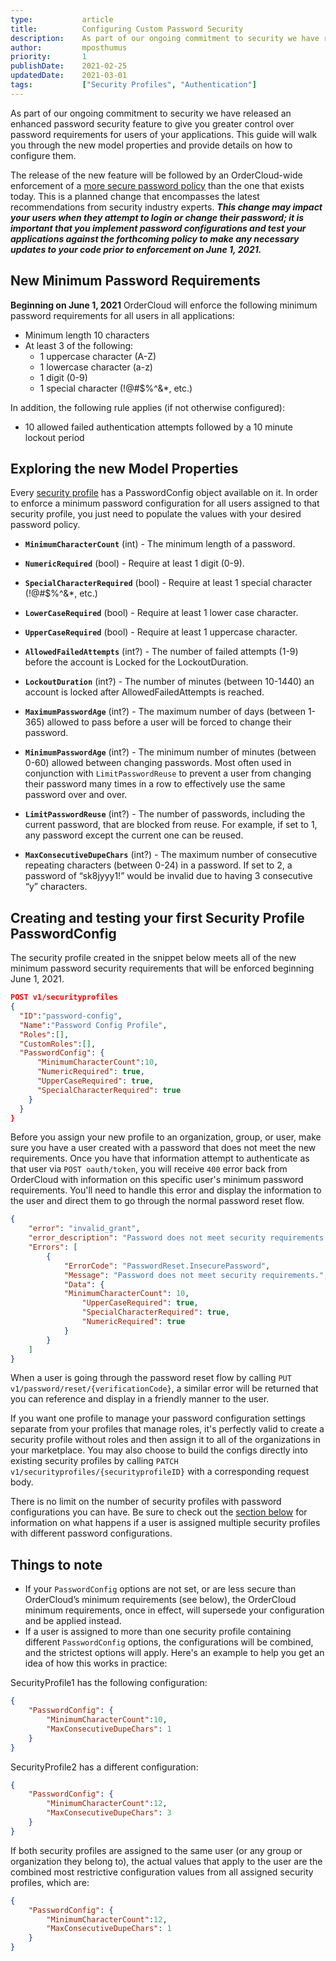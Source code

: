 ```yaml
---
type:           article
title:          Configuring Custom Password Security
description:    As part of our ongoing commitment to security we have released an enhanced password security feature to give you greater control over password requirements for users of your applications. 
author:         mposthumus
priority:       1
publishDate:    2021-02-25
updatedDate:    2021-03-01
tags:           ["Security Profiles", "Authentication"]
---
```


As part of our ongoing commitment to security we have released an enhanced password security feature to give you greater control over password requirements for users of your applications. This guide will walk you through the new model properties and provide details on how to configure them.

The release of the new feature will be followed by an OrderCloud-wide enforcement of a [more secure password policy](/knowledge-base/custom-password-configuration#new-minimum-password-requirements) than the one that exists today. This is a planned change that encompasses the latest recommendations from security industry experts. ***This change may impact your users when they attempt to login or change their password; it is important that you implement password configurations and test your applications against the forthcoming policy to make any necessary updates to your code prior to enforcement on June 1, 2021.***

## New Minimum Password Requirements

 **Beginning on June 1, 2021** OrderCloud will enforce the following minimum password requirements for all users in all applications:

-   Minimum length 10 characters
-   At least 3 of the following:
	-   1 uppercase character (A-Z)
	-   1 lowercase character (a-z)
	-   1 digit (0-9)
	-   1 special character (!@#$%^&*, etc.)
    
In addition, the following rule applies (if not otherwise configured):
-   10 allowed failed authentication attempts followed by a 10 minute lockout period

## Exploring the new Model Properties

Every [security profile](/knowledge-base/security-profiles) has a PasswordConfig object available on it. In order to enforce a minimum password configuration for all users assigned to that security profile, you just need to populate the values with your desired password policy.

-   **`MinimumCharacterCount`** (int) - The minimum length of a password.
    
-   **`NumericRequired`** (bool) - Require at least 1 digit (0-9).
    
-   **`SpecialCharacterRequired`** (bool) - Require at least 1 special character (!@#$%^&*, etc.)
    
-   **`LowerCaseRequired`** (bool) - Require at least 1 lower case character.
    
-   **`UpperCaseRequired`** (bool) - Require at least 1 uppercase character.
    
-   **`AllowedFailedAttempts`** (int?) - The number of failed attempts (1-9) before the account is Locked for the LockoutDuration.
    
-   **`LockoutDuration`** (int?) - The number of minutes (between 10-1440) an account is locked after AllowedFailedAttempts is reached.
    
-   **`MaximumPasswordAge`** (int?) - The maximum number of days (between 1-365) allowed to pass before a user will be forced to change their password.
    
-   **`MinimumPasswordAge`** (int?) - The minimum number of minutes (between 0-60) allowed between changing passwords. Most often used in conjunction with `LimitPasswordReuse` to prevent a user from changing their password many times in a row to effectively use the same password over and over.
    
-   **`LimitPasswordReuse`** (int?) - The number of passwords, including the current password, that are blocked from reuse. For example, if set to 1, any password except the current one can be reused.
    
-   **`MaxConsecutiveDupeChars`** (int?) - The maximum number of consecutive repeating characters (between 0-24) in a password. If set to 2, a password of “sk8jyyy1!” would be invalid due to having 3 consecutive “y” characters.
    

## Creating and testing your first Security Profile PasswordConfig

The security profile created in the snippet below meets all of the new minimum password security requirements that will be enforced beginning June 1, 2021. 
```json
POST v1/securityprofiles
{
  "ID":"password-config",
  "Name":"Password Config Profile",
  "Roles":[],
  "CustomRoles":[],
  "PasswordConfig": {
      "MinimumCharacterCount":10,
      "NumericRequired": true,
      "UpperCaseRequired": true,
      "SpecialCharacterRequired": true
    }
  }
}
```
Before you assign your new profile to an organization, group, or user, make sure you have a user created with a password that does not meet the new requirements. Once you have that information attempt to authenticate as that user via `POST oauth/token`, you will receive `400` error back from OrderCloud with information on this specific user's minimum password requirements. You'll need to handle this error and display the information to the user and direct them to go through the normal password reset flow.
```json
{
	"error": "invalid_grant",
	"error_description": "Password does not meet security requirements.",
	"Errors": [
        {
            "ErrorCode": "PasswordReset.InsecurePassword",
            "Message": "Password does not meet security requirements.",
            "Data": {
	        "MinimumCharacterCount": 10,
                "UpperCaseRequired": true,
                "SpecialCharacterRequired": true,
                "NumericRequired": true
            }
        }
    ]
}
```
When a user is going through the password reset flow by calling `PUT v1/password/reset/{verificationCode}`, a similar error will be returned that you can reference and display in a friendly manner to the user.

If you want one profile to manage your password configuration settings separate from your profiles that manage roles, it's perfectly valid to create a security profile without roles and then assign it to all of the organizations in your marketplace. You may also choose to build the configs directly into existing security profiles by calling `PATCH v1/securityprofiles/{securityprofileID}` with a corresponding request body. 

There is no limit on the number of security profiles with password configurations you can have. Be sure to check out the [section below](/knowledge-base/custom-password-configuration#things-to-note) for information on what happens if a user is assigned multiple security profiles with different password configurations.

## Things to note

 -   If your `PasswordConfig` options are not set, or are less secure than OrderCloud’s minimum requirements (see below), the OrderCloud minimum requirements, once in effect, will supersede your configuration and be applied instead.
 -   If a user is assigned to more than one security profile containing different `PasswordConfig` options, the configurations will be combined, and the strictest options will apply. Here's an example to help you get an idea of how this works in practice:

SecurityProfile1 has the following configuration: 
```json
{
    "PasswordConfig": {
	    "MinimumCharacterCount":10,
	    "MaxConsecutiveDupeChars": 1
    } 
}
```
SecurityProfile2 has a different configuration:
	
```json
{
    "PasswordConfig": {
	    "MinimumCharacterCount":12,
	    "MaxConsecutiveDupeChars": 3
    } 
}
```
If both security profiles are assigned to the same user (or any group or organization they belong to), the actual values that apply to the user are the combined most restrictive configuration values from all assigned security profiles, which are:
```json
{
    "PasswordConfig": {
	    "MinimumCharacterCount":12,
	    "MaxConsecutiveDupeChars": 1
    } 
}
```
